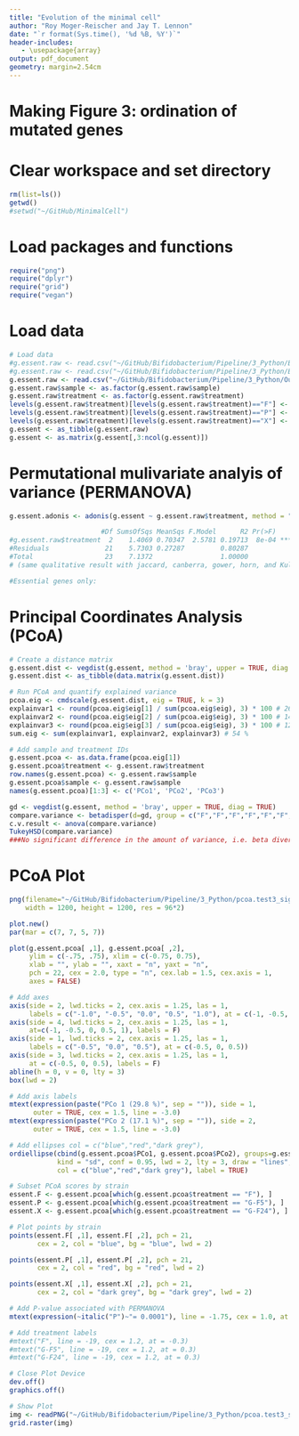 ```yaml
---
title: "Evolution of the minimal cell"
author: "Roy Moger-Reischer and Jay T. Lennon"
date: "`r format(Sys.time(), '%d %B, %Y')`"
header-includes:
   - \usepackage{array}
output: pdf_document
geometry: margin=2.54cm
---
```


# Making Figure 3: ordination of mutated genes

# Clear workspace and set directory
```r
rm(list=ls())
getwd()
#setwd("~/GitHub/MinimalCell")
```

# Load packages and functions
```r
require("png")
require("dplyr")
require("grid")
require("vegan")
```

# Load data
```r
# Load data
#g.essent.raw <- read.csv("~/GitHub/Bifidobacterium/Pipeline/3_Python/Bifidobacterium_labels_gxp.csv")
#g.essent.raw <- read.csv("~/GitHub/Bifidobacterium/Pipeline/3_Python/Bifidobacterium_labels_gxp_fixed.only.csv")
g.essent.raw <- read.csv("~/GitHub/Bifidobacterium/Pipeline/3_Python/Outputs/Bifidobacterium_labels_gxp_signif.genes.only.csv")
g.essent.raw$sample <- as.factor(g.essent.raw$sample)
g.essent.raw$treatment <- as.factor(g.essent.raw$treatment)
levels(g.essent.raw$treatment)[levels(g.essent.raw$treatment)=="F"] <- "F"
levels(g.essent.raw$treatment)[levels(g.essent.raw$treatment)=="P"] <- "G-F5"
levels(g.essent.raw$treatment)[levels(g.essent.raw$treatment)=="X"] <- "G-F24"
g.essent <- as_tibble(g.essent.raw)
g.essent <- as.matrix(g.essent[,3:ncol(g.essent)])
```

# Permutational mulivariate analyis of variance (PERMANOVA)
```r
g.essent.adonis <- adonis(g.essent ~ g.essent.raw$treatment, method = "bray", permutations = 9999)

                       #Df SumsOfSqs MeanSqs F.Model      R2 Pr(>F)    
#g.essent.raw$treatment  2    1.4069 0.70347  2.5781 0.19713  8e-04 ***
#Residuals              21    5.7303 0.27287         0.80287           
#Total                  23    7.1372                 1.00000     
# (same qualitative result with jaccard, canberra, gower, horn, and Kulczynski)

#Essential genes only:

```

# Principal Coordinates Analysis (PCoA)
```r
# Create a distance matrix
g.essent.dist <- vegdist(g.essent, method = 'bray', upper = TRUE, diag = TRUE)
g.essent.dist <- as_tibble(data.matrix(g.essent.dist))

# Run PCoA and quantify explained variance
pcoa.eig <- cmdscale(g.essent.dist, eig = TRUE, k = 3)
explainvar1 <- round(pcoa.eig$eig[1] / sum(pcoa.eig$eig), 3) * 100 # 26.9 %
explainvar2 <- round(pcoa.eig$eig[2] / sum(pcoa.eig$eig), 3) * 100 # 14.7 %
explainvar3 <- round(pcoa.eig$eig[3] / sum(pcoa.eig$eig), 3) * 100 # 12.7 %
sum.eig <- sum(explainvar1, explainvar2, explainvar3) # 54 %

# Add sample and treatment IDs
g.essent.pcoa <- as.data.frame(pcoa.eig[1])
g.essent.pcoa$treatment <- g.essent.raw$treatment
row.names(g.essent.pcoa) <- g.essent.raw$sample
g.essent.pcoa$sample <- g.essent.raw$sample
names(g.essent.pcoa)[1:3] <- c('PCo1', 'PCo2', 'PCo3')

gd <- vegdist(g.essent, method = 'bray', upper = TRUE, diag = TRUE)
compare.variance <- betadisper(d=gd, group = c("F","F","F","F","F","F","F","F","G-F5","G-F5","G-F5","G-F5","G-F5","G-F5","G-F5","G-F5","G-F24","G-F24","G-F24","G-F24","G-F24","G-F24","G-F24","G-F24"))
c.v.result <- anova(compare.variance)
TukeyHSD(compare.variance)
###No significant difference in the amount of variance, i.e. beta diversity, among the treatments.
```

# PCoA Plot
```r
png(filename="~/GitHub/Bifidobacterium/Pipeline/3_Python/pcoa.test3_signif.only.png",
    width = 1200, height = 1200, res = 96*2) 

plot.new()
par(mar = c(7, 7, 5, 7))

plot(g.essent.pcoa[ ,1], g.essent.pcoa[ ,2],
     ylim = c(-.75, .75), xlim = c(-0.75, 0.75),
     xlab = "", ylab = "", xaxt = "n", yaxt = "n",
     pch = 22, cex = 2.0, type = "n", cex.lab = 1.5, cex.axis = 1,
     axes = FALSE)

# Add axes
axis(side = 2, lwd.ticks = 2, cex.axis = 1.25, las = 1,
     labels = c("-1.0", "-0.5", "0.0", "0.5", "1.0"), at = c(-1, -0.5, 0, 0.5, 1))
axis(side = 4, lwd.ticks = 2, cex.axis = 1.25, las = 1,
     at=c(-1, -0.5, 0, 0.5, 1), labels = F)
axis(side = 1, lwd.ticks = 2, cex.axis = 1.25, las = 1,
     labels = c("-0.5", "0.0", "0.5"), at = c(-0.5, 0, 0.5))
axis(side = 3, lwd.ticks = 2, cex.axis = 1.25, las = 1,
     at = c(-0.5, 0, 0.5), labels = F)
abline(h = 0, v = 0, lty = 3)
box(lwd = 2)

# Add axis labels
mtext(expression(paste("PCo 1 (29.8 %)", sep = "")), side = 1,
      outer = TRUE, cex = 1.5, line = -3.0)
mtext(expression(paste("PCo 2 (17.1 %)", sep = "")), side = 2,
      outer = TRUE, cex = 1.5, line = -3.0)

# Add ellipses col = c("blue","red","dark grey"), 
ordiellipse(cbind(g.essent.pcoa$PCo1, g.essent.pcoa$PCo2), groups=g.essent.pcoa$treatment, 
            kind = "sd", conf = 0.95, lwd = 2, lty = 3, draw = "lines", 
            col = c("blue","red","dark grey"), label = TRUE)

# Subset PCoA scores by strain
essent.F <- g.essent.pcoa[which(g.essent.pcoa$treatment == "F"), ]
essent.P <- g.essent.pcoa[which(g.essent.pcoa$treatment == "G-F5"), ]
essent.X <- g.essent.pcoa[which(g.essent.pcoa$treatment == "G-F24"), ]

# Plot points by strain
points(essent.F[ ,1], essent.F[ ,2], pch = 21,
       cex = 2, col = "blue", bg = "blue", lwd = 2)

points(essent.P[ ,1], essent.P[ ,2], pch = 21,
       cex = 2, col = "red", bg = "red", lwd = 2)   

points(essent.X[ ,1], essent.X[ ,2], pch = 21,
       cex = 2, col = "dark grey", bg = "dark grey", lwd = 2)   

# Add P-value associated with PERMANOVA
mtext(expression(~italic("P")~"= 0.0001"), line = -1.75, cex = 1.0, at = -0.4)

# Add treatment labels
#mtext("F", line = -19, cex = 1.2, at = -0.3)
#mtext("G-F5", line = -19, cex = 1.2, at = 0.3)
#mtext("G-F24", line = -19, cex = 1.2, at = 0.3)

# Close Plot Device
dev.off()
graphics.off()

# Show Plot
img <- readPNG("~/GitHub/Bifidobacterium/Pipeline/3_Python/pcoa.test3_signif.only.png")
grid.raster(img)
```